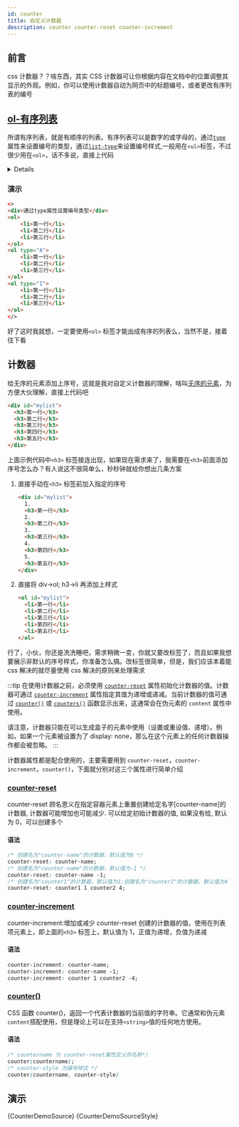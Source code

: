 ```yaml
---
id: counter
title: 自定义计数器
description: counter counter-reset counter-increment
---
```



## 前言

css 计数器？？啥东西，其实 CSS 计数器可让你根据内容在文档中的位置调整其显示的外观。例如，你可以使用计数器自动为网页中的标题编号，或者更改有序列表的编号

## [ol-有序列表](https://developer.mozilla.org/zh-CN/docs/Web/HTML/Element/ol)

所谓有序列表，就是有顺序的列表。有序列表可以是数字的或字母的，通过[`type`](https://developer.mozilla.org/zh-CN/docs/Web/HTML/Element/ol#attr-type)属性来设置编号的类型，通过[`list-type`](https://developer.mozilla.org/zh-CN/docs/Web/CSS/list-style)来设置编号样式,一般用在`<ul>`标签，不过很少用在`<ol>`，话不多说，直接上代码

<Details summary={<summary>属性</summary>}>
reversed

此布尔值属性指定列表中的条目是否是倒序排列的，即编号是否应从高到低反向标注。

start  
一个整数值属性，指定了列表编号的起始值。此属性的值应为阿拉伯数字，尽管列表条目的编号类型 type 属性可能指定为了罗马数字编号等其他类型的编号。比如说，想要让元素的编号从英文字母 "d" 或者罗马数字 "iv" 开始，都应当使用 start="4"。  
**备注： 这个属性在 HTML4 中弃用，但是在 HTML5 中被重新引入。**

type  
设置编号的类型:
a 表示小写英文字母编号  
A 表示大写英文字母编号  
i 表示小写罗马数字编号  
I 表示大写罗马数字编号
1 表示数字编号（默认）编号类型适用于整个列表，除非在 `<ol>` 元素的 `<li>` 元素中使用不同的 type 属性。

</Details>

### 演示

```html live
<>
<div>通过type属性设置编号类型</div>
<ol>
    <li>第一行</li>
    <li>第二行</li>
    <li>第三行</li>
</ol>
<ol type="A">
    <li>第一行</li>
    <li>第二行</li>
    <li>第三行</li>
</ol>
<ol type="I">
    <li>第一行</li>
    <li>第二行</li>
    <li>第三行</li>
</ol>
</>
```

好了这时我就想，一定要使用`<ol>` 标签才能出成有序的列表么，当然不是，接着往下看

## 计数器

给无序的元素添加上序号，这就是我对自定义计数器的理解，啥叫<u>无序的元素</u>，为方便大伙理解，直接上代码吧

```html
<div id="mylist">
  <h3>第一行</h3>
  <h3>第二行</h3>
  <h3>第三行</h3>
  <h3>第四行</h3>
  <h3>第五行</h3>
</div>
```

上面示例代码中`<h3>` 标签接连出现，如果现在需求来了，我需要在`<h3>`前面添加序号怎么办？有人说这不很简单么，秒秒钟就给你想出几条方案

1. 直接手动在`<h3>` 标签前加入指定的序号

   ```html
   <div id="mylist">
     1.
     <h3>第一行</h3>
     2.
     <h3>第二行</h3>
     3.
     <h3>第三行</h3>
     4.
     <h3>第四行</h3>
     5.
     <h3>第五行</h3>
   </div>
   ```

2. 直接将 div->ol; h3->li 再添加上样式
   ```html
   <ol id="mylist">
     <li>第一行</li>
     <li>第二行</li>
     <li>第三行</li>
     <li>第四行</li>
     <li>第五行</li>
   </ol>
   ```

行了，小伙，你还是洗洗睡吧，需求稍微一变，你就又要改标签了，而且如果我想要展示非默认的序号样式，你准备怎么搞。改标签很简单，但是，我们应该本着能 css 解决的就尽量使用 css 解决的原则来处理需求

:::tip
在使用计数器之前，必须使用 [`counter-reset`](https://developer.mozilla.org/zh-CN/docs/Web/CSS/counter-reset) 属性初始化计数器的值。计数器可通过 [`counter-increment`](https://developer.mozilla.org/zh-CN/docs/Web/CSS/counter-increment) 属性指定其值为递增或递减。当前计数器的值可通过 [`counter()`](https://developer.mozilla.org/zh-CN/docs/Web/CSS/counter) 或 [`counters()`](https://developer.mozilla.org/zh-CN/docs/Web/CSS/counters) 函数显示出来，这通常会在伪元素的 `content` 属性中使用。

请注意，计数器只能在可以生成盒子的元素中使用（设置或重设值、递增）。例如，如果一个元素被设置为了 display: none，那么在这个元素上的任何计数器操作都会被忽略。
:::

计数器属性都是配合使用的，主要需要用到 `counter-reset`，`counter-increment`，`counter()`，下面就分别对这三个属性进行简单介绍

### [counter-reset](https://developer.mozilla.org/zh-CN/docs/Web/CSS/counter-reset)

counter-reset 顾名思义在指定容器元素上重置创建给定名字[counter-name]的计数器, 计数器可能增加也可能减少. 可以给定初始计数器的值, 如果没有给, 默认为 0，可以创建多个

#### 语法

```css
/* 创建名为"counter-name"的计数器，默认值为0 */
counter-reset: counter-name;
/* 创建名为"counter-name"的计数器，默认值为-1 */
counter-reset: counter-name -1;
/* 创建名为"counter1"的计数器，默认值为1;创建名为"counter2"的计数器，默认值为4 */
counter-reset: counter1 1 counter2 4;
```

### [counter-increment](https://developer.mozilla.org/zh-CN/docs/Web/CSS/counter-increment)

counter-increment:增加或减少 counter-reset 创建的计数器的值，使用在列表项元素上，即上面的`<h3>` 标签上，默认值为 1，正值为递增，负值为递减

#### 语法

```css
counter-increment: counter-name;
counter-increment: counter-name -1;
counter-increment: counter 1 counter2 -4;
```

### [counter()](https://developer.mozilla.org/zh-CN/docs/Web/CSS/counter)

CSS 函数 counter()，返回一个代表计数器的当前值的字符串。它通常和伪元素`content`搭配使用，但是理论上可以在支持`<string>`值的任何地方使用。

#### 语法

```css
/* countername 为 counter-reset属性定义的名称*/
counter(countername);
/* counter-style 为编号样式 */
counter(countername, counter-style)
```

## 演示

<BrowserWindow>
<Tabs>
  <TabItem value='tsx' label='tsx'>
    <CodeBlock language='tsx'>{CounterDemoSource}</CodeBlock>
  </TabItem>
   <TabItem value='scss' label='scss'>
    <CodeBlock language='scss'>{CounterDemoSourceStyle}</CodeBlock>
  </TabItem>
</Tabs>
<CounterDemo/>
</BrowserWindow>

